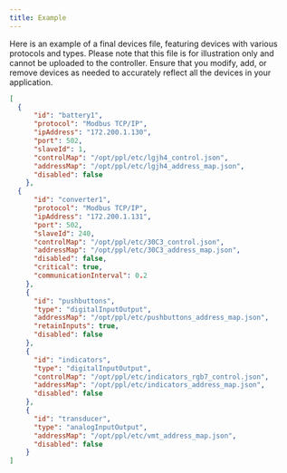 ```yaml
---
title: Example
---
```


Here is an example of a final devices file, featuring devices with various protocols and types. Please note that this file is for illustration only and 
cannot be uploaded to the controller. Ensure that you modify, add, or remove devices as needed to accurately reflect all the devices in your application.

```json
[
  {
	  "id": "battery1",
	  "protocol": "Modbus TCP/IP",
	  "ipAddress": "172.200.1.130",
	  "port": 502,
	  "slaveId": 1,
	  "controlMap": "/opt/ppl/etc/lgjh4_control.json",
	  "addressMap": "/opt/ppl/etc/lgjh4_address_map.json",
	  "disabled": false
	},
  {
	  "id": "converter1",
	  "protocol": "Modbus TCP/IP",
	  "ipAddress": "172.200.1.131",
	  "port": 502,
	  "slaveId": 240,
	  "controlMap": "/opt/ppl/etc/30C3_control.json",
	  "addressMap": "/opt/ppl/etc/30C3_address_map.json",
	  "disabled": false,
	  "critical": true,
	  "communicationInterval": 0.2
	},
	{
	  "id": "pushbuttons",
	  "type": "digitalInputOutput",
	  "addressMap": "/opt/ppl/etc/pushbuttons_address_map.json",
	  "retainInputs": true,
	  "disabled": false
	},
	{
	  "id": "indicators",
	  "type": "digitalInputOutput",
	  "controlMap": "/opt/ppl/etc/indicators_rgb7_control.json",
	  "addressMap": "/opt/ppl/etc/indicators_address_map.json",
	  "disabled": false
	},
	{
	  "id": "transducer",
	  "type": "analogInputOutput",
	  "addressMap": "/opt/ppl/etc/vmt_address_map.json",
	  "disabled": false
	}
]
```